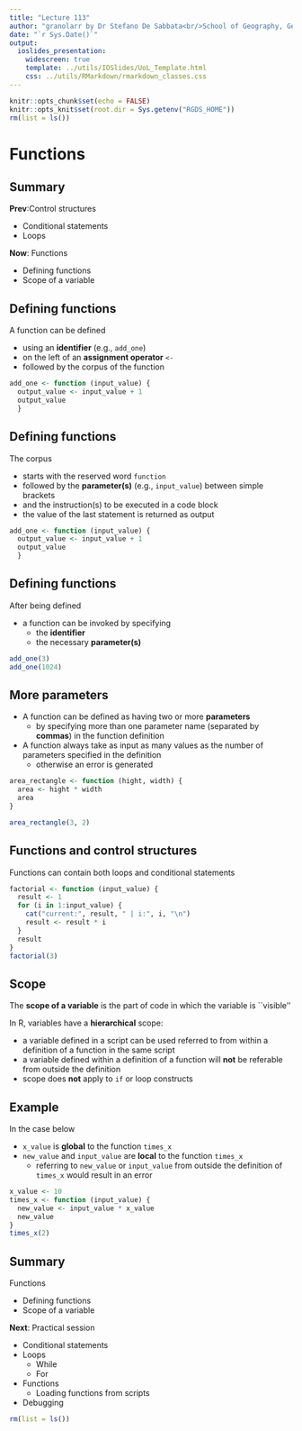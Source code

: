 ```yaml
---
title: "Lecture 113"
author: "granolarr by Dr Stefano De Sabbata<br/>School of Geography, Geology, and the Env.<br/>University of Leicester<br/><a href=\"https://github.com/sdesabbata/granolarr\">github.com/sdesabbata/granolarr</a><br/><a href=\"mailto:s.desabbata@le.ac.uk\">s.desabbata&commat;le.ac.uk</a> &vert; <a href=\"https://twitter.com/maps4thought\">&commat;maps4thought</a><br/>licensed under <a href=\"https://www.gnu.org/licenses/gpl-3.0.html\">GNU GPL v3.0</a>"
date: "`r Sys.Date()`"
output:
  ioslides_presentation:
    widescreen: true
    template: ../utils/IOSlides/UoL_Template.html
    css: ../utils/RMarkdown/rmarkdown_classes.css
---
```


```r
knitr::opts_chunk$set(echo = FALSE)
knitr::opts_knit$set(root.dir = Sys.getenv("RGDS_HOME"))
rm(list = ls())
```



# Functions


## Summary

**Prev**:Control structures

- Conditional statements
- Loops

**Now**: Functions

- Defining functions
- Scope of a variable



## Defining functions

A function can be defined 

- using an **identifier** (e.g., `add_one`) 
- on the left of an **assignment operator** `<-`
- followed by the corpus of the function

```r
add_one <- function (input_value) {
  output_value <- input_value + 1
  output_value
  }
```

## Defining functions

The corpus 

- starts with the reserved word `function`
- followed by the **parameter(s)** (e.g., `input_value`) between simple brackets
- and the instruction(s) to be executed in a code block
- the value of the last statement is returned as output

```r
add_one <- function (input_value) {
  output_value <- input_value + 1
  output_value
  }
```


## Defining functions

After being defined

- a function can be invoked by specifying 
  - the **identifier**
  - the necessary **parameter(s)**

```r
add_one(3)
add_one(1024)
```


## More parameters

- A function can be defined as having two or more **parameters** 
  - by specifying  more than one parameter name (separated by **commas**) in the function definition
- A function always take as input as many values as the number of parameters specified in the definition
  - otherwise an error is generated

```r
area_rectangle <- function (hight, width) {
  area <- hight * width
  area
}

area_rectangle(3, 2)
```


## Functions and control structures

Functions can contain both loops and conditional statements

```r
factorial <- function (input_value) {
  result <- 1
  for (i in 1:input_value) {
    cat("current:", result, " | i:", i, "\n")
    result <- result * i
  }
  result
}
factorial(3)
```


<!--
## Functions and control structures

Factorial using `while`

```r
factorial <- function (input_value) {
  result <- 1
  while (input_value > 0) {
    cat("current:", result, " | input:", input_value, "\n")
    result <- result * input_value
    input_value <- input_value - 1
  }
  result
}
factorial(3)
```
-->



## Scope

The **scope of a variable** is the part of code in which the variable is ``visible''

In R, variables have a **hierarchical** scope:

- a variable defined in a script can be used referred to from within a definition of a function in the same script
- a variable defined within a definition of a function will **not** be referable from outside the definition
- scope does **not** apply to `if` or loop constructs


## Example

In the case below

- `x_value` is **global** to the function `times_x`
- `new_value` and `input_value` are **local** to the function `times_x`
    - referring to `new_value` or `input_value` from outside the definition of `times_x` would result in an error

```r
x_value <- 10
times_x <- function (input_value) {
  new_value <- input_value * x_value
  new_value
}
times_x(2)
```
<!--
Hint: try *debug* the function above and observe how the *local* environment is created and then discarded
-->


<!--
# Debugging

## What is debugging?

- Hardly any reasonably sized function works first time!
- Two broad kinds of problem
    - The function crashes (i.e. throws up an error)
    - The function doesn't crash  but returns the wrong answer
    - Generally, the second kind of error is the worst
- Prevention is better than cure, test the code as you write.
- **Debugging** is the process of finding the problems in the code.
- A typical approach
    - `Step' through the function line by line.  Find out where a crash occurs,  if one does.
    - Check the values of variables, and see if they are doing what they are supposed to.
- R has tools to help with this.


## To debug a function

- Enter `debug( <<Function Name>> )`
- For example: `debug(area.tri)`
- Then just use the function - it goes into 'debug mode'.
- Prompt becomes `Browse>`
- Line of function about to be executed is listed
- Pressing return executes it and goes to the next line
- Typing in a variable name lists the value of that variable
- Typing in any other command executes that command
- Typing in `c` and the return runs to the end of a function/block
- Typing in `Q` exits the function
- R can `see' variables that are specific to the function
- Enter `undebug(<<Function Name>>)` to return to normal


## Example

Debug the following example

```r
percentage_change <- function (before, after){
  difference <- before - after
  prop_change <- difference / before
  perc_change <- prop_change * 100
  perc_change
```
-->


## Summary

Functions

- Defining functions
- Scope of a variable

**Next**: Practical session

- Conditional statements
- Loops
    - While
    - For
- Functions
    - Loading functions from scripts
- Debugging

```r
rm(list = ls())
```
